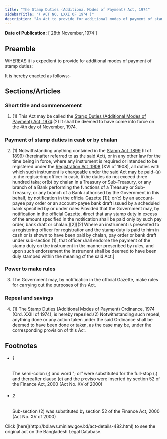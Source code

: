 ```yaml
---
title: "The Stamp Duties (Additional Modes of Payment) Act, 1974"
sidebarTitle: "( ACT NO. LXXI OF 1974 )"
description: "An Act to provide for additional modes of payment of stamp duties."
---
```


**Date of Publication:** [ 28th November, 1974 ]

## Preamble

WHEREAS it is expedient to provide for additional modes of payment of stamp duties;

It is hereby enacted as follows:-

## Sections/Articles

### Short title and commencement

1. (1) This Act may be called the [Stamp Duties (Additional Modes of Payment) Act, 1974](/laws/volume-19/act-482 "Stamp Duties (Additional Modes of Payment) Act, 1974").(2) It shall be deemed to have come into force on the 4th day of November, 1974.

### Payment of stamp duties in cash or by chalan

2. (1) Notwithstanding anything contained in the [Stamp Act, 1899](/laws/volume-4/act-77 "Stamp Act, 1899") (II of 1899) (hereinafter referred to as the said Act), or in any other law for the time being in force, where any instrument is required or intended to be registered under the [Registration Act, 1908](/laws/volume-6/act-90 "Registration Act, 1908") (XVI of 1908), all duties with which such instrument is chargeable under the said Act may be paid-(a) to the registering officer in cash, if the duties do not exceed three hundred taka; or(b) by chalan in a Treasury or Sub-Treasury, or any branch of a Bank performing the functions of a Treasury or Sub-Treasury, or any branch of a Bank authorised by the Government in this behalf, by notification in the official Gazette [1][; or(c) by an account-payee pay order or an account-payee bank draft issued by a scheduled bank specified by or under rules:Provided that the Government may, by notification in the official Gazette, direct that any stamp duty in excess of the amount specified in the notification shall be paid only by such pay order, bank draft or chalan.][2][(2) Where an instrument is presented to a registering officer for registration and the stamp duty is paid to him in cash or is shown to have been paid by chalan, pay order or bank draft under sub-section (1), that officer shall endorse the payment of the stamp duty on the instrument in the manner prescribed by rules, and upon such endorsement the instrument shall be deemed to have been duly stamped within the meaning of the said Act.]

### Power to make rules

3. The Government may, by notification in the official Gazette, make rules for carrying out the purposes of this Act.

### Repeal and savings

4. (1) The Stamp Duties (Additional Modes of Payment) Ordinance, 1974 (Ord. XXIII of 1974), is hereby repealed.(2) Notwithstanding such repeal, anything done or any action taken under the said Ordinance shall be deemed to have been done or taken, as the case may be, under the corresponding provision of this Act.

## Footnotes

- ###### 1

  The semi-colon (;) and word "; or" were substituted for the full-stop (.) and thereafter clause (c) and the proviso were inserted by section 52 of the Finance Act, 2000 (Act No. XV of 2000)

- ###### 2

  Sub-section (2) was substituted by section 52 of the Finance Act, 2000 (Act No. XV of 2000)

<Note>
  Click [here](http://bdlaws.minlaw.gov.bd/act-details-482.html) to see the original act on the Bangladesh Legal Database.
</Note>
